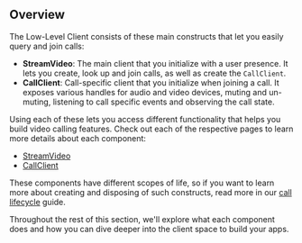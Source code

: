 ## Overview

The Low-Level Client consists of these main constructs that let you easily query and join calls:

+ **StreamVideo**: The main client that you initialize with a user presence. It lets you create, look up and join calls, as well as create the `CallClient`.
+ **CallClient**: Call-specific client that you initialize when joining a call. It exposes various handles for audio and video devices, muting and un-muting, listening to call specific events and observing the call state.

Using each of these lets you access different functionality that helps you build video calling features. Check out each of the respective pages to learn more details about each component:

* [StreamVideo](02-stream-video.mdx)
* [CallClient](03-call-client.mdx)

These components have different scopes of life, so if you want to learn more about creating and disposing of such constructs, read more in our [call lifecycle](../02-guides/01-call-lifecycle.mdx) guide.

Throughout the rest of this section, we'll explore what each component does and how you can dive deeper into the client space to build your apps.